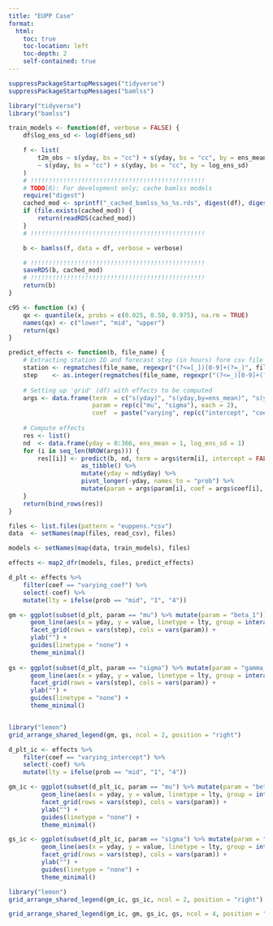 ```yaml
---
title: "EUPP Case"
format:
  html:
    toc: true
    toc-location: left
    toc-depth: 2
    self-contained: true
---
```


```r
suppressPackageStartupMessages("tidyverse")
suppressPackageStartupMessages("bamlss")
```

```r
library("tidyverse")
library("bamlss")
```

```r
train_models <- function(df, verbose = FALSE) {
    df$log_ens_sd <- log(df$ens_sd)

    f <- list(
        t2m_obs ~ s(yday, bs = "cc") + s(yday, bs = "cc", by = ens_mean),
        ~ s(yday, bs = "cc") + s(yday, bs = "cc", by = log_ens_sd)
    )
    # !!!!!!!!!!!!!!!!!!!!!!!!!!!!!!!!!!!!!!!!!!!!!!!!
    # TODO(R): For development only; cache bamlss models
    require("digest")
    cached_mod <- sprintf("_cached_bamlss_%s_%s.rds", digest(df), digest(f))
    if (file.exists(cached_mod)) {
        return(readRDS(cached_mod))
    }
    # !!!!!!!!!!!!!!!!!!!!!!!!!!!!!!!!!!!!!!!!!!!!!!!!

    b <- bamlss(f, data = df, verbose = verbose)

    # !!!!!!!!!!!!!!!!!!!!!!!!!!!!!!!!!!!!!!!!!!!!!!!!
    saveRDS(b, cached_mod)
    # !!!!!!!!!!!!!!!!!!!!!!!!!!!!!!!!!!!!!!!!!!!!!!!!
    return(b)
}

c95 <- function (x) {
    qx <- quantile(x, probs = c(0.025, 0.50, 0.975), na.rm = TRUE)
    names(qx) <- c("lower", "mid", "upper")
    return(qx)
}

predict_effects <- function(b, file_name) {
    # Extracting station ID and forecast step (in hours) form csv file name
    station <- regmatches(file_name, regexpr("(?<=[_])[0-9]+(?=_)", file_name, perl = TRUE)) # char!
    step    <- as.integer(regmatches(file_name, regexpr("(?<=_)[0-9]+(?=\\.csv$)", file_name, perl = TRUE)))
    
    # Setting up 'grid' (df) with effects to be computed
    args <- data.frame(term  = c("s(yday)", "s(yday,by=ens_mean)", "s(yday)", "s(yday,by=log_ens_sd)"),
                       param = rep(c("mu", "sigma"), each = 2),
                       coef  = paste("varying", rep(c("intercept", "coef"), times = 2), sep = "_"))
            
    # Compute effects
    res <- list()
    nd  <- data.frame(yday = 0:366, ens_mean = 1, log_ens_sd = 1)
    for (i in seq_len(NROW(args))) {
        res[[i]] <- predict(b, nd, term = args$term[i], intercept = FALSE, type = "link", FUN = c95, model = args$param[i]) %>%
                    as_tibble() %>%
                    mutate(yday = nd$yday) %>%
                    pivot_longer(-yday, names_to = "prob") %>%
                    mutate(param = args$param[i], coef = args$coef[i], step = step, station = station)
    }
    return(bind_rows(res))
}
```

```r
files <- list.files(pattern = "euppens.*csv")
data  <- setNames(map(files, read_csv), files)
```

```r
models <- setNames(map(data, train_models), files)
```

```r
effects <- map2_dfr(models, files, predict_effects)
```

```r
d_plt <- effects %>%
    filter(coef == "varying_coef") %>%
    select(-coef) %>%
    mutate(lty = ifelse(prob == "mid", "1", "4"))

gm <- ggplot(subset(d_plt, param == "mu") %>% mutate(param = "beta_1")) +
      geom_line(aes(x = yday, y = value, linetype = lty, group = interaction(station, prob), col = station)) +                         
      facet_grid(rows = vars(step), cols = vars(param)) +
      ylab("") +
      guides(linetype = "none") +
      theme_minimal()
      
gs <- ggplot(subset(d_plt, param == "sigma") %>% mutate(param = "gamma_1")) +
      geom_line(aes(x = yday, y = value, linetype = lty, group = interaction(station, prob), col = station)) +                         
      facet_grid(rows = vars(step), cols = vars(param)) +
      ylab("") +
      guides(linetype = "none") +
      theme_minimal()


library("lemon")
grid_arrange_shared_legend(gm, gs, ncol = 2, position = "right")
```

```r
d_plt_ic <- effects %>%
    filter(coef == "varying_intercept") %>%
    select(-coef) %>%
    mutate(lty = ifelse(prob == "mid", "1", "4"))

gm_ic <- ggplot(subset(d_plt_ic, param == "mu") %>% mutate(param = "beta_0")) +
         geom_line(aes(x = yday, y = value, linetype = lty, group = interaction(station, prob), col = station)) +                         
         facet_grid(rows = vars(step), cols = vars(param)) +
         ylab("") +
         guides(linetype = "none") +
         theme_minimal()

gs_ic <- ggplot(subset(d_plt_ic, param == "sigma") %>% mutate(param = "gamma_0")) +
         geom_line(aes(x = yday, y = value, linetype = lty, group = interaction(station, prob), col = station)) +                         
         facet_grid(rows = vars(step), cols = vars(param)) +
         ylab("") +
         guides(linetype = "none") +
         theme_minimal()

library("lemon")
grid_arrange_shared_legend(gm_ic, gs_ic, ncol = 2, position = "right")
```

```r
grid_arrange_shared_legend(gm_ic, gm, gs_ic, gs, ncol = 4, position = "bottom")
```